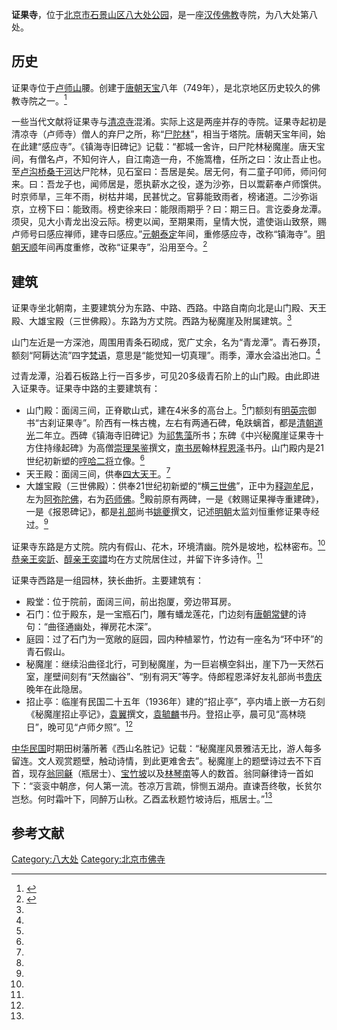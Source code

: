 {{文物保护单位
| 级别 = 省级
| 省区市 = 北京市
| 图片 = 
| 名称 = 西山八大处——证果寺
| 编号 = 1-28
| 分类 = 古建筑
| 时代 = 唐
| 所在 = [[石景山区|石景山区]]八大处路3号
| 登录 = 1957年
}}

'''证果寺'''，位于[[北京市|北京市]][[石景山区|石景山区]][[八大处|八大处公园]]，是一座[[汉传佛教|汉传佛教]]寺院，为八大处第八处。

==历史==
证果寺位于[[卢师山|卢师山]]腰。创建于[[唐朝|唐朝]][[天宝|天宝]]八年（749年），是北京地区历史较久的佛教寺院之一。<ref name=bc>{{Cite web |url=http://www.badachu.com.cn/garden/2_jingqu_8.asp |title=八处证果寺，北京八大处公园，于2015-01-04查阅 |access-date=2015-01-04 |archive-date=2015-01-04 |archive-url=https://web.archive.org/web/20150104090437/http://www.badachu.com.cn/garden/2_jingqu_8.asp |dead-url=no }}</ref>

一些当代文献将证果寺与[[清凉寺_(八大处)|清凉寺]]混淆。实际上这是两座并存的寺院。证果寺起初是清凉寺（卢师寺）僧人的弃尸之所，称“[[屍陀林|尸陀林]]”，相当于塔院。唐朝天宝年间，始在此建“感应寺”。《镇海寺旧碑记》记载：“都城一舍许，曰尸陀林秘魔崖。唐天宝间，有僧名卢，不知何许人，自江南造一舟，不施篙橹，任所之曰：汝止吾止也。至[[卢沟桥|卢沟桥]][[桑干河|桑干河]]达尸陀林，见石室曰：吾居是矣。居无何，有二童子叩师，师问何来。曰：吾龙子也，闻师居是，愿执薪水之役，遂为沙弥，日以鬻薪奉卢师馔供。时京师旱，三年不雨，树枯井竭，民甚忧之。官募能致雨者，榜诸道。二沙弥诣京，立榜下曰：能致雨。榜吏徐来曰：能限雨期乎？曰：期三日。言讫委身龙潭。须臾，见大小青龙出没云际。榜吏以闻，至期果雨，皇情大悦，遣使诣山致祭，赐卢师号曰感应禅师，建寺曰感应。”[[元朝|元朝]][[泰定_(元朝)|泰定]]年间，重修感应寺，改称“镇海寺”。[[明朝|明朝]][[天顺_(明朝)|天顺]]年间再度重修，改称“证果寺”，沿用至今。<ref name=bhs>{{Cite web |url=http://www.baohuasi.org/gnews/2013616/2013616285208.html |title=八大处：寺庙林立的一方净土，宝华寺，2013-06-16 |access-date=2015-01-04 |archive-url=https://web.archive.org/web/20130902111606/http://baohuasi.org/gnews/2013616/2013616285208.html |archive-date=2013-09-02 |dead-url=yes }}</ref>

==建筑==
证果寺坐北朝南，主要建筑分为东路、中路、西路。中路自南向北是山门殿、天王殿、大雄宝殿（三世佛殿）。东路为方丈院。西路为秘魔崖及附属建筑。<ref name=bc/>

山门左近是一方深池，周围用青条石砌成，宽广丈余，名为“青龙潭”。青石券顶，额刻“阿耨达流”四字[[梵语|梵语]]，意思是“能觉知一切真理”。雨季，潭水会溢出池口。<ref name=bc/>

过青龙潭，沿着石板路上行一百多步，可见20多级青石阶上的山门殿。由此即进入证果寺。证果寺中路的主要建筑有：
*山门殿：面阔三间，正脊歇山式，建在4米多的高台上。<ref name=bhs/>门额刻有[[明英宗|明英宗]]御书“古刹证果寺”。阶西有一株古槐，左右有两通石碑，龟趺螭首，都是[[清朝|清朝]][[道光|道光]]二年立。西碑《镇海寺旧碑记》为[[祁隽藻|祁隽藻]]所书；东碑《中兴秘魔崖证果寺十方住持缘起碑》为高僧[[崇理杲鉴|崇理杲鉴]]撰文，[[南书房|南书房]]翰林[[程恩泽|程恩泽]]书丹。山门殿内是21世纪初新塑的[[哼哈二将|哼哈二将]]立像。<ref name=bc/>
*天王殿：面阔三间，供奉[[四大天王|四大天王]]。<ref name=bhs/>
*大雄宝殿（三世佛殿）：供奉21世纪初新塑的“横[[三世佛|三世佛]]”，正中为[[释迦牟尼|释迦牟尼]]，左为[[阿弥陀佛|阿弥陀佛]]，右为[[药师佛|药师佛]]。<ref name=bc/>殿前原有两碑，一是《敕赐证果禅寺重建碑》，一是《报恩碑记》，都是[[礼部|礼部]]尚书[[姚夔|姚夔]]撰文，记述[[明朝|明朝]]太监刘恒重修证果寺经过。<ref name=bhs/>

证果寺东路是方丈院。院内有假山、花木，环境清幽。院外是坡地，松林密布。<ref name=bc/>[[恭亲王|恭亲王]][[奕訢|奕訢]]、[[醇亲王|醇亲王]][[奕譞|奕譞]]均在方丈院居住过，并留下许多诗作。<ref name=bhs/>

证果寺西路是一组园林，狭长曲折。主要建筑有：
*殿堂：位于院前，面阔三间，前出抱厦，旁边带耳房。
*石门：位于殿东，是一宝瓶石门，雕有蟠龙莲花，门边刻有[[唐朝|唐朝]][[常健|常健]]的诗句：“曲径通幽处，禅房花木深”。
*庭园：过了石门为一宽敞的庭园，园内种植翠竹，竹边有一座名为“环中环”的青石假山。
*秘魔崖：继续沿曲径北行，可到秘魔崖，为一巨岩横空斜出，崖下乃一天然石室，崖壁间刻有“天然幽谷”、“别有洞天”等字。侍郎程恩泽好友礼部尚书[[貴慶|贵庆]]晚年在此隐居。
*招止亭：临崖有民国二十五年（1936年）建的“招止亭”，亭内墙上嵌一方石刻《秘魔崖招止亭记》，[[袁翼|袁翼]]撰文，[[袁毓麟|袁毓麟]]书丹。登招止亭，晨可见“高林晓日”，晚可见“卢师夕照”。<ref name=bc/>

[[中华民国|中华民国]]时期田树藩所著《西山名胜记》记载：“秘魔崖风景雅洁无比，游人每多留连。文人观赏题壁，触动诗情，到此更难舍去”。秘魔崖上的题壁诗过去不下百首，现存[[翁同龢|翁同龢]]（瓶居士）、[[宝廷|宝竹坡]]以及[[林琴南|林琴南]]等人的数首。翁同龢律诗一首如下：“衮衮中朝彦，何人第一流。苍凉万言疏，悱恻五湖舟。直谏吾终敬，长贫尔岂愁。何时霜叶下，同醉万山秋。乙酉孟秋题竹坡诗后，瓶居士。”<ref name=bc/>

==参考文献==
{{reflist}}

{{北京市文物保护单位}}
[[Category:八大处|Category:八大处]]
[[Category:北京市佛寺|Category:北京市佛寺]]
